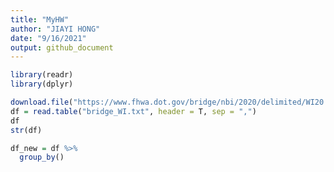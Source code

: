 ```yaml
---
title: "MyHW"
author: "JIAYI HONG"
date: "9/16/2021"
output: github_document
---
```


```r
library(readr)
library(dplyr)
```

```r
download.file("https://www.fhwa.dot.gov/bridge/nbi/2020/delimited/WI20.txt", "bridge_WI.txt")
df = read.table("bridge_WI.txt", header = T, sep = ",")
df
str(df)
```

```r
df_new = df %>%
  group_by()
```


